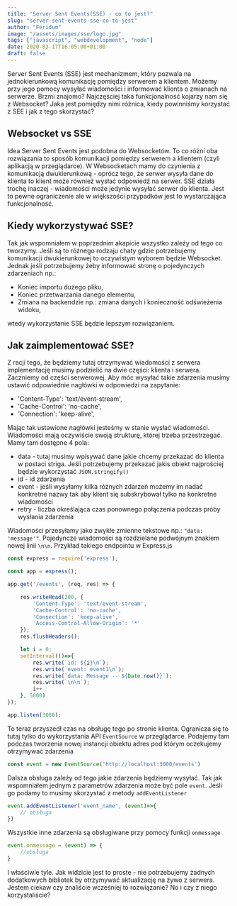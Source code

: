 ```yaml
---
title: "Server Sent Events(SSE) - co to jest?"
slug: "server-sent-events-sse-co-to-jest"
author: "Feridum"
image: "/assets/images/sse/logo.jpg"
tags: ["javascript", "webdevelopment", "node"]
date: 2020-03-17T16:05:00+01:00
draft: false
---
```


Server Sent Events (SSE) jest mechanizmem, który pozwala na jednokierunkową komunikację pomiędzy serwerem a klientem. Możemy przy jego pomocy wysyłać wiadomości i informować klienta o zmianach na serwerze. Brzmi znajomo? Najczęściej taka funkcjonalność kojarzy nam się z Websocket? Jaka jest pomiędzy nimi różnica, kiedy powinniśmy korzystać z SEE i jak z tego skorzystać?



## Websocket vs SSE

Idea Server Sent Events jest podobna do Websocketów. To co różni oba rozwiązania to sposób komunikacji pomiędzy serwerem a klientem (czyli aplikacją w przeglądarce). W Websocketach mamy do czynienia z komunikacją dwukierunkową - oprócz tego, że serwer wysyła dane do klienta to klient może również wysłać odpowiedź na serwer. SSE działa trochę inaczej - wiadomości może jedynie wysyłać serwer do klienta. Jest to pewne ograniczenie ale w większości przypadków jest to wystarczająca funkcjonalność. 

## Kiedy wykorzystywać SSE?

Tak jak wspomniałem w poprzednim akapicie wszystko zależy od tego co tworzymy. Jeśli są to różnego rodzaju chaty gdzie potrzebujemy komunikacji dwukierunkowej to oczywistym wyborem będzie Websocket. Jednak jeśli potrzebujemy żeby informować stronę o pojedynczych zdarzeniach np.:

- Koniec importu dużego pliku,
- Koniec przetwarzania danego elementu,
- Zmiana na backendzie np.: zmiana danych i konieczność odświeżenia widoku,

wtedy wykorzystanie SSE będzie lepszym rozwiązaniem.

## Jak zaimplementować SSE?

Z racji tego, że będziemy tutaj otrzymywać wiadomości z serwera implementację musimy podzielić na dwie części: klienta i serwera. Zaczniemy od części serwerowej. Aby móc wysyłać takie zdarzenia musimy ustawić odpowiednie nagłówki w odpowiedzi na zapytanie: 

- 'Content-Type': 'text/event-stream',
- 'Cache-Control': 'no-cache',
- 'Connection': 'keep-alive',

Mając tak ustawione nagłówki jesteśmy w stanie wysłać wiadomości. Wiadomości mają oczywiście swoją strukturę, której trzeba przestrzegać. Mamy tam dostępne 4 pola:

- data - tutaj musimy wpisywać dane jakie chcemy przekazać do klienta w postaci striga. Jeśli potrzebujemy przekazać jakis obiekt najprościej będzie wykorzystać `JSON.stringify()`
- id - id zdarzenia
- event - jeśli wysyłamy kilka różnych zdarzeń możemy im nadać konkretne nazwy tak aby klient się subskrybował tylko na konkretne wiadomości
- retry - liczba określająca czas ponownego połączenia podczas próby wysłania zdarzenia

Wiadomości przesyłamy jako zwykłe zmienne tekstowe np.: `"data: 'message'"`. Pojedyncze wiadomości są rozdzielane podwójnym znakiem nowej linii `\n\n`. Przykład takiego endpointu w Express.js

```js
const express = require('express');

const app = express();

app.get('/events', (req, res) => {

    res.writeHead(200, {
        'Content-Type': 'text/event-stream',
        'Cache-Control': 'no-cache',
        'Connection': 'keep-alive',
        'Access-Control-Allow-Origin': '*'
    });
    res.flushHeaders();

    let i = 0;
    setInterval(()=>{
        res.write(`id: ${i}\n`);
        res.write(`event: event1\n`);
        res.write(`data: Message -- ${Date.now()}`);
        res.write(`\n\n`);
        i++
    }, 5000)
});

app.listen(3000);
```

To teraz przyszedł czas na obsługę tego po stronie klienta. Ogranicza się to tutaj tylko do wykorzystania API `EventSource` w przeglądarce. Podajemy tam podczas tworzenia nowej instancji obiektu adres pod którym oczekujemy otrzymywać zdarzenia

```js
const event = new EventSource('http://localhost:3000/events')
```

Dalsza obsługa zależy od tego jakie zdarzenia będziemy wysyłać. Tak jak wspomniałem jednym z parametrów zdarzenia może być pole `event`. Jeśli go podamy to musimy skorzystać z metody `addEventListener`

```js
event.addEventListener('event_name', (event)=>{
    // obsługa
})
```

Wszystkie inne zdarzenia są obsługiwane przy pomocy funkcji `onmessage`

```js
event.onmessage = (event) => {
    //obsługa
}
```

I właściwie tyle. Jak widzicie jest to proste - nie potrzebujemy żadnych dodatkowych bibliotek by otrzymywać aktualizację na żywo z serwera. Jestem ciekaw czy znaliście wcześniej to rozwiązanie? No i czy z niego korzystaliście? 

